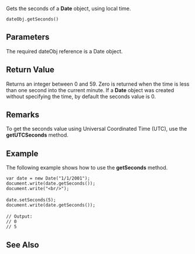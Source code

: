 Gets the seconds of a '''Date''' object, using local time.

 dateObj.getSeconds()

==Parameters==
The required dateObj reference is a Date object.


==Return Value==
Returns an integer between 0 and 59. Zero is returned when the time is less than one second into the current minute. If a '''Date''' object was created without specifying the time, by default the seconds value is 0.


==Remarks==
To get the seconds value using Universal Coordinated Time (UTC), use the '''getUTCSeconds''' method.


==Example==
The following example shows how to use the '''getSeconds''' method.

 var date = new Date("1/1/2001");
 document.write(date.getSeconds());
 document.write("&lt;br/&gt;");
 
 date.setSeconds(5);
 document.write(date.getSeconds());
 
 // Output:
 // 0
 // 5

==See Also==

              

              

              
